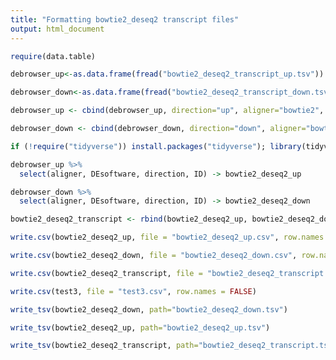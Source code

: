 ```yaml
---
title: "Formatting bowtie2_deseq2 transcript files"
output: html_document
---
```



```r
require(data.table)

debrowser_up<-as.data.frame(fread("bowtie2_deseq2_transcript_up.tsv"))

debrowser_down<-as.data.frame(fread("bowtie2_deseq2_transcript_down.tsv"))

```

```r

debrowser_up <- cbind(debrowser_up, direction="up", aligner="bowtie2", DEsoftware="deseq2")

debrowser_down <- cbind(debrowser_down, direction="down", aligner="bowtie2", DEsoftware="deseq2")

```


```r
if (!require("tidyverse")) install.packages("tidyverse"); library(tidyverse)

debrowser_up %>%
  select(aligner, DEsoftware, direction, ID) -> bowtie2_deseq2_up

debrowser_down %>%
  select(aligner, DEsoftware, direction, ID) -> bowtie2_deseq2_down

bowtie2_deseq2_transcript <- rbind(bowtie2_deseq2_up, bowtie2_deseq2_down)
```

```r
write.csv(bowtie2_deseq2_up, file = "bowtie2_deseq2_up.csv", row.names = FALSE)

write.csv(bowtie2_deseq2_down, file = "bowtie2_deseq2_down.csv", row.names = FALSE)

write.csv(bowtie2_deseq2_transcript, file = "bowtie2_deseq2_transcript.csv", row.names = FALSE)

write.csv(test3, file = "test3.csv", row.names = FALSE)
```

```r
write_tsv(bowtie2_deseq2_down, path="bowtie2_deseq2_down.tsv")

write_tsv(bowtie2_deseq2_up, path="bowtie2_deseq2_up.tsv")

write_tsv(bowtie2_deseq2_transcript, path="bowtie2_deseq2_transcript.tsv")

```


